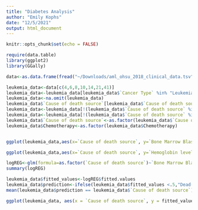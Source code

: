 ```yaml
---
title: "Diabetes Analysis"
author: "Emily Kophs"
date: "12/5/2021"
output: html_document
---
```


```r
knitr::opts_chunk$set(echo = FALSE)
```

```r
require(data.table)
library(ggplot2)
library(GGally)

data<-as.data.frame(fread("~/Downloads/aml_ohsu_2018_clinical_data.tsv"))

leukemia_data<-data[c(4,6,8,10,14,21,41)]
leukemia_data<-leukemia_data[leukemia_data$`Cancer Type` %in% "Leukemia",]
leukemia_data<-na.omit(leukemia_data)
leukemia_data$`Cause of death source`[leukemia_data$`Cause of death source`=="Dead-Other"]<-"Alive"
leukemia_data<-leukemia_data[!(leukemia_data$`Cause of death source` %in% "Dead-Unknown"),]
leukemia_data<-leukemia_data[!(leukemia_data$`Cause of death source` %in% "Dead-Treatment"),]
leukemia_data$`Cause of death source`<-as.factor(leukemia_data$`Cause of death source`)
leukemia_data$Chemotherapy<-as.factor(leukemia_data$Chemotherapy)


ggplot(leukemia_data,aes(x=`Cause of death source`, y=`Bone Marrow Blast Percentage`))+geom_boxplot(aes(fill = `Cause of death source`)) + ggtitle("Distribution of Bone Marrow Blast Percentage for Patients Who Lived vs. Died") +xlab("Cause of Death")+ylab("Bone Marrow Blast Percentage")

ggplot(leukemia_data,aes(x=`Cause of death source`, y=`Hemoglobin level`))+geom_boxplot(aes(fill =`Cause of death source`)) + ggtitle("Distribution of Hemoglobin Levels for Patients Who Lived vs. Died") +xlab("Cause of Death")+ylab("Hemoglobin Level")

logREG<-glm(formula=as.factor(`Cause of death source`)~`Bone Marrow Blast Percentage` + `Hemoglobin level`, family = binomial, data = leukemia_data)
summary(logREG)

leukemia_data$fitted_values<-logREG$fitted.values
leukemia_data$prediction<-ifelse(leukemia_data$fitted_values <.5,"Dead-Disease","Alive")
mean(leukemia_data$prediction == leukemia_data$`Cause of death source`)

ggplot(leukemia_data, aes(x = `Cause of death source`, y = fitted_values)) + geom_boxplot(aes(fill = `Cause of death source`)) + ggtitle("Comparison of the Model to the Actual Cause of Death") + xlab("Actual Cause of Death") + ylab("Fitted Values") + theme(legend.position = "none")
```

